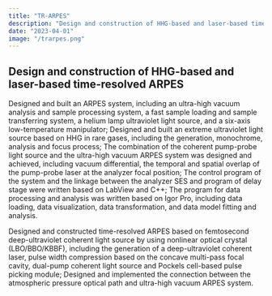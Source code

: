 ```yaml
---
title: "TR-ARPES"
description: "Design and construction of HHG-based and laser-based time-resolved ARPES"
date: "2023-04-01"
image: "/trarpes.png"
---
```


## Design and construction of HHG-based and laser-based time-resolved ARPES

Designed and built an ARPES system, including an ultra-high vacuum analysis and sample processing system, a fast sample loading and sample transferring system, a helium lamp ultraviolet light source, and a six-axis low-temperature manipulator; Designed and built an extreme ultraviolet light source based on HHG in rare gases, including the generation, monochrome, analysis and focus process; The combination of the coherent pump-probe light source and the ultra-high vacuum ARPES system was designed and achieved, including vacuum differential, the temporal and spatial overlap of the pump-probe laser at the analyzer focal position; The control program of the system and the linkage between the analyzer SES and program of delay stage were written based on LabView and C++; The program for data processing and analysis was written based on Igor Pro, including data loading, data visualization, data transformation, and data model fitting and analysis.

Designed and constructed time-resolved ARPES based on femtosecond deep-ultraviolet coherent light source by using nonlinear optical crystal (LBO/BBO/KBBF), including the generation of a deep-ultraviolet coherent laser, pulse width compression based on the concave multi-pass focal cavity, dual-pump coherent light source and Pockels cell-based pulse picking module; Designed and implemented the connection between the atmospheric pressure
optical path and ultra-high vacuum ARPES system.
